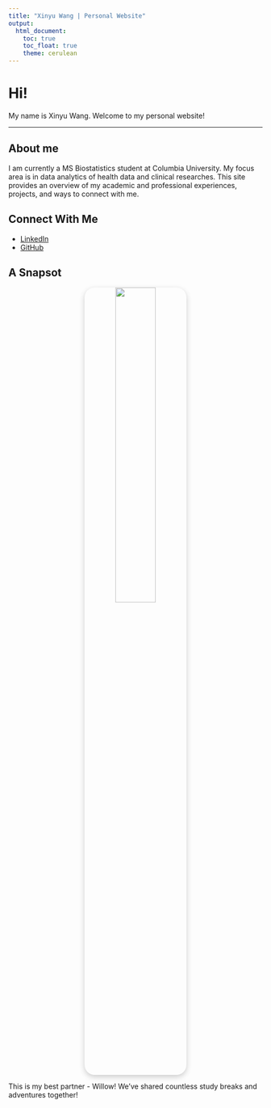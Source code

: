 ```yaml
---
title: "Xinyu Wang | Personal Website"
output: 
  html_document:
    toc: true
    toc_float: true
    theme: cerulean
---
```

# Hi!
My name is Xinyu Wang. Welcome to my personal website! 

---
## About me
I am currently a MS Biostatistics student at Columbia University. My focus area is in data analytics of health data and clinical researches.
This site provides an overview of my academic and professional experiences, projects, and ways to connect with me.

##  Connect With Me

-  [LinkedIn](www.linkedin.com/in/xinyu-wang-aa64ab225)  
-  [GitHub](https://github.com/W1nnieee)

## A Snapsot
<center>
<img src="willow.jpg" width="40%" style="border-radius:20px; box-shadow:0 4px 12px rgba(0,0,0,0.2);">
</center>

This is my best partner - Willow! We’ve shared countless study breaks and adventures together!

